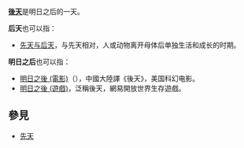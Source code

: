 '''[[後天|後天]]'''是明日之后的一天。

'''后天'''也可以指：
*[[先天与后天|先天与后天]]，与先天相对，人或动物离开母体后单独生活和成长的时期。

'''明日之后'''也可以指：
*[[明日之後_(電影)|明日之後 (電影)]]（{{lang|en|''The Day After Tomorrow''}}），中國大陸譯《後天》，美国科幻电影。
*[[明日之後_(遊戲)|明日之後 (遊戲)]]，泛稱後天，網易開放世界生存遊戲。

==參見==
*[[先天|先天]]

{{消歧义|H|Cat=二字消歧义}}